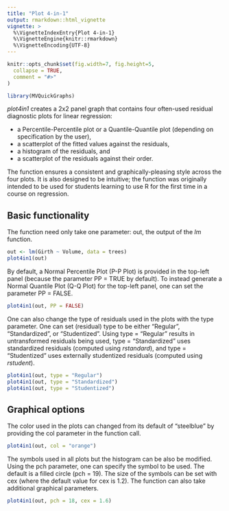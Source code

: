 ```yaml
---
title: "Plot 4-in-1"
output: rmarkdown::html_vignette
vignette: >
  %\VignetteIndexEntry{Plot 4-in-1}
  %\VignetteEngine{knitr::rmarkdown}
  %\VignetteEncoding{UTF-8}
---
```


```r
knitr::opts_chunk$set(fig.width=7, fig.height=5,
  collapse = TRUE,
  comment = "#>"
)
```

```r
library(MVQuickGraphs)
```

_plot4in1_ creates a 2x2 panel graph that contains four often-used residual diagnostic plots for linear regression:

- a Percentile-Percentile plot or a Quantile-Quantile plot (depending on specification by the user),
- a scatterplot of the fitted values against the residuals,
- a histogram of the residuals, and
- a scatterplot of the residuals against their order.

The function ensures a consistent and graphically-pleasing style across the four plots. It is also designed to be intuitive; the function was originally intended to be used for students learning to use R for the first time in a course on regression.

## Basic functionality

The function need only take one parameter: out, the output of the _lm_ function.

```r
out <- lm(Girth ~ Volume, data = trees)
plot4in1(out)
```

By default, a Normal Percentile Plot (P-P Plot) is provided in the top-left panel (because the parameter PP = TRUE by default). To instead generate a Normal Quantile Plot (Q-Q Plot) for the top-left panel, one can set the parameter PP = FALSE.

```r
plot4in1(out, PP = FALSE)
```

One can also change the type of residuals used in the plots with the type parameter. One can set (residual) type to be either "Regular", "Standardized", or "Studentized". Using type = "Regular" results in untransformed residuals being used, type = "Standardized" uses standardized residuals (computed using _rstandard_), and type = "Studentized" uses externally studentized residuals (computed using _rstudent_).

```r
plot4in1(out, type = "Regular")
plot4in1(out, type = "Standardized")
plot4in1(out, type = "Studentized")
```

## Graphical options

The color used in the plots can changed from its default of "steelblue" by providing the col parameter in the function call.

```r
plot4in1(out, col = "orange")
```

The symbols used in all plots but the histogram can be also be modified. Using the pch parameter, one can specify the symbol to be used. The default is a filled circle (pch = 19). The size of the symbols can be set with cex (where the default value for cex is 1.2). The function can also take additional graphical parameters.

```r
plot4in1(out, pch = 18, cex = 1.6)
```
